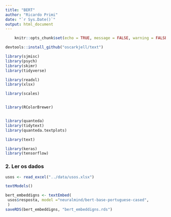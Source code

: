 ```yaml
---
title: "BERT"
author: "Ricardo Primi"
date: "`r Sys.Date()`"
output: html_document
---
```



```r
    knitr::opts_chunk$set(echo = TRUE, message = FALSE, warning = FALSE)
```


```r
devtools::install_github("oscarkjell/text")
```


```r

library(sjmisc)
library(psych)
library(skimr)
library(tidyverse)

library(readxl)
library(xlsx)

library(scales)


library(RColorBrewer)  


library(quanteda)
library(tidytext)
library(quanteda.textplots)

library(text)

library(keras)
library(tensorflow)


```



### 2. Ler os dados
```r
usos <- read_excel("../data/usos.xlsx")

```

```r
textModels()

bert_embeddigns <- textEmbed(
 usos$resposta, model ="neuralmind/bert-base-portuguese-cased",
 )
saveRDS(bert_embeddigns, "bert_embeddigns.rds")

```


